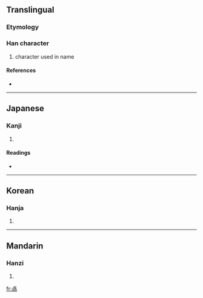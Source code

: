 ==Translingual==

===Etymology===
{{Han compound|卜|咼}}

===Han character===
{{Han char|rn=25|rad=卜|as=09|sn=11|four=|canj=X卜月月口 (XYBBR), 卜月月口 (YBBR)}}

# character used in name

====References====
* {{Han ref|kx=0158.320|dkj=02820|dj=0362.290|hdz=10095.150|uh=5368|ud=21352}}

----

==Japanese==

===Kanji===
{{ja-kanji|grade=|rs=卜09}}

# {{defn|Japanese}}

====Readings====
* {{ja-readings|on=[[せつ]] (setsu)|kun=}}

----

==Korean==

===Hanja===
{{ko-hanja|hangeul=설|rv=seol|mr=sŏl}}

# {{defn|Korean}}

----

==Mandarin==

===Hanzi===
{{cmn-hanzi|pin=[[xiè]] ([[xie4]])|wg=hsieh<sup>4</sup>}}

# {{defn|Mandarin}}

[[fr:卨]]